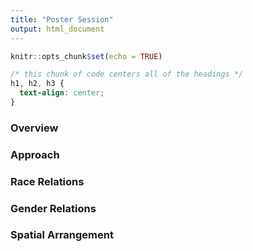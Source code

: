 ```yaml
---
title: "Poster Session"
output: html_document
---
```


```r
knitr::opts_chunk$set(echo = TRUE)

```

```css
/* this chunk of code centers all of the headings */
h1, h2, h3 {
  text-align: center;
}
```


### Overview

### Approach

### Race Relations

### Gender Relations

### Spatial Arrangement
